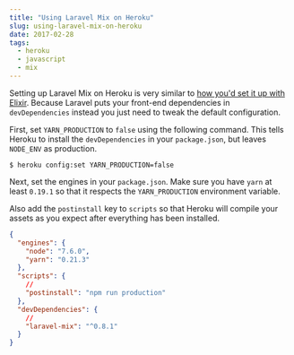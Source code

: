 ```yaml
---
title: "Using Laravel Mix on Heroku"
slug: using-laravel-mix-on-heroku
date: 2017-02-28
tags:
  - heroku
  - javascript
  - mix
---
```


Setting up Laravel Mix on Heroku is very similar to [how you'd set it up with Elixir](https://www.dwightwatson.com/posts/using-laravel-and-laravel-elixir-on-heroku). Because Laravel puts your front-end dependencies in `devDependencies` instead you just need to tweak the default configuration.

First, set `YARN_PRODUCTION` to `false` using the following command. This tells Heroku to install the `devDependencies` in your `package.json`, but leaves `NODE_ENV` as production.

```shell
$ heroku config:set YARN_PRODUCTION=false
```

Next, set the engines in your `package.json`. Make sure you have `yarn` at least `0.19.1` so that it respects the `YARN_PRODUCTION` environment variable.

Also add the `postinstall` key to `scripts` so that Heroku will compile your assets as you expect after everything has been installed.

```json
{
  "engines": {
    "node": "7.6.0",
    "yarn": "0.21.3"
  },
  "scripts": {
    //
    "postinstall": "npm run production"
  },
  "devDependencies": {
    //
    "laravel-mix": "^0.8.1"
  }
}
```
